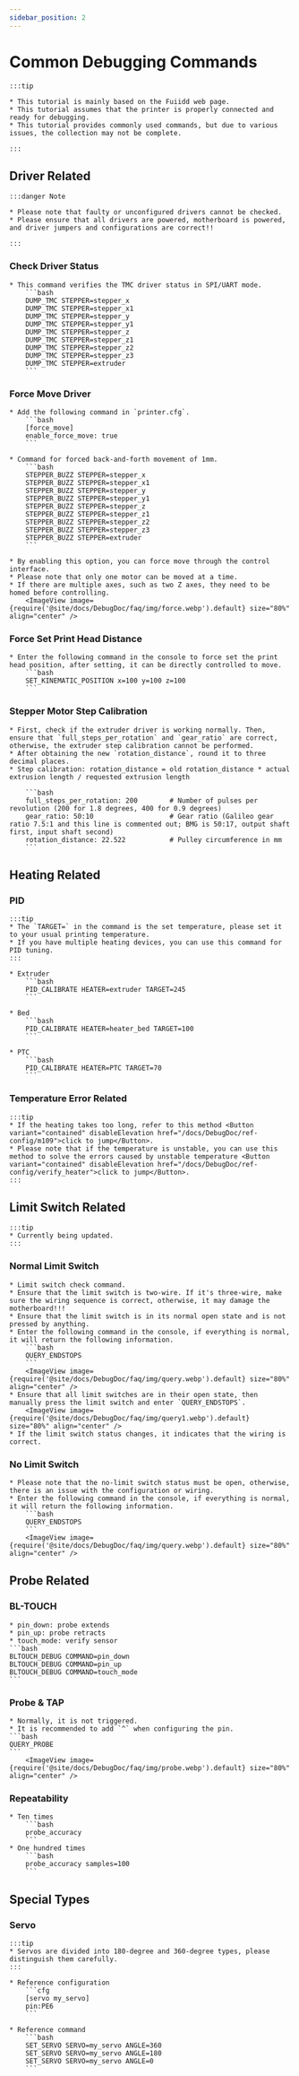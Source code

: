 ```yaml
---
sidebar_position: 2
---
```


# Common Debugging Commands

    :::tip

    * This tutorial is mainly based on the Fuiidd web page.
    * This tutorial assumes that the printer is properly connected and ready for debugging.
    * This tutorial provides commonly used commands, but due to various issues, the collection may not be complete.

    :::

## Driver Related

    :::danger Note

    * Please note that faulty or unconfigured drivers cannot be checked.
    * Please ensure that all drivers are powered, motherboard is powered, and driver jumpers and configurations are correct!!

    :::


### Check Driver Status

    * This command verifies the TMC driver status in SPI/UART mode.
        ```bash
        DUMP_TMC STEPPER=stepper_x
        DUMP_TMC STEPPER=stepper_x1
        DUMP_TMC STEPPER=stepper_y
        DUMP_TMC STEPPER=stepper_y1
        DUMP_TMC STEPPER=stepper_z
        DUMP_TMC STEPPER=stepper_z1
        DUMP_TMC STEPPER=stepper_z2
        DUMP_TMC STEPPER=stepper_z3
        DUMP_TMC STEPPER=extruder
        ```

### Force Move Driver

    * Add the following command in `printer.cfg`.
        ```bash
        [force_move]
        enable_force_move: true
        ```

    * Command for forced back-and-forth movement of 1mm.
        ```bash
        STEPPER_BUZZ STEPPER=stepper_x
        STEPPER_BUZZ STEPPER=stepper_x1
        STEPPER_BUZZ STEPPER=stepper_y
        STEPPER_BUZZ STEPPER=stepper_y1
        STEPPER_BUZZ STEPPER=stepper_z
        STEPPER_BUZZ STEPPER=stepper_z1
        STEPPER_BUZZ STEPPER=stepper_z2
        STEPPER_BUZZ STEPPER=stepper_z3
        STEPPER_BUZZ STEPPER=extruder
        ```

    * By enabling this option, you can force move through the control interface.
    * Please note that only one motor can be moved at a time.
    * If there are multiple axes, such as two Z axes, they need to be homed before controlling.
        <ImageView image={require('@site/docs/DebugDoc/faq/img/force.webp').default} size="80%" align="center" />

### Force Set Print Head Distance

    * Enter the following command in the console to force set the print head position, after setting, it can be directly controlled to move.
        ```bash
        SET_KINEMATIC_POSITION x=100 y=100 z=100
        ```
### Stepper Motor Step Calibration
    * First, check if the extruder driver is working normally. Then, ensure that `full_steps_per_rotation` and `gear_ratio` are correct, otherwise, the extruder step calibration cannot be performed.
    * After obtaining the new `rotation_distance`, round it to three decimal places.
    * Step calibration: rotation_distance = old rotation_distance * actual extrusion length / requested extrusion length
    
        ```bash
        full_steps_per_rotation: 200        # Number of pulses per revolution (200 for 1.8 degrees, 400 for 0.9 degrees)
        gear_ratio: 50:10                   # Gear ratio (Galileo gear ratio 7.5:1 and this line is commented out; BMG is 50:17, output shaft first, input shaft second)
        rotation_distance: 22.522           # Pulley circumference in mm
        ```
## Heating Related

### PID
    :::tip
    * The `TARGET=` in the command is the set temperature, please set it to your usual printing temperature.
    * If you have multiple heating devices, you can use this command for PID tuning.
    :::

    * Extruder
        ```bash
        PID_CALIBRATE HEATER=extruder TARGET=245
        ```

    * Bed
        ```bash
        PID_CALIBRATE HEATER=heater_bed TARGET=100
        ```

    * PTC
        ```bash
        PID_CALIBRATE HEATER=PTC TARGET=70
        ```

### Temperature Error Related

    :::tip
    * If the heating takes too long, refer to this method <Button variant="contained" disableElevation href="/docs/DebugDoc/ref-config/m109">click to jump</Button>.
    * Please note that if the temperature is unstable, you can use this method to solve the errors caused by unstable temperature <Button variant="contained" disableElevation href="/docs/DebugDoc/ref-config/verify_heater">click to jump</Button>.
    :::

## Limit Switch Related

    :::tip
    * Currently being updated.
    :::

### Normal Limit Switch
    * Limit switch check command.
    * Ensure that the limit switch is two-wire. If it's three-wire, make sure the wiring sequence is correct, otherwise, it may damage the motherboard!!!
    * Ensure that the limit switch is in its normal open state and is not pressed by anything.
    * Enter the following command in the console, if everything is normal, it will return the following information.
        ```bash
        QUERY_ENDSTOPS
        ```
        <ImageView image={require('@site/docs/DebugDoc/faq/img/query.webp').default} size="80%" align="center" />
    * Ensure that all limit switches are in their open state, then manually press the limit switch and enter `QUERY_ENDSTOPS`.
        <ImageView image={require('@site/docs/DebugDoc/faq/img/query1.webp').default} size="80%" align="center" />
    * If the limit switch status changes, it indicates that the wiring is correct.

### No Limit Switch
    * Please note that the no-limit switch status must be open, otherwise, there is an issue with the configuration or wiring.
    * Enter the following command in the console, if everything is normal, it will return the following information.
        ```bash
        QUERY_ENDSTOPS
        ```
        <ImageView image={require('@site/docs/DebugDoc/faq/img/query.webp').default} size="80%" align="center" />

## Probe Related

### BL-TOUCH

    * pin_down: probe extends
    * pin_up: probe retracts
    * touch_mode: verify sensor
    ```bash
    BLTOUCH_DEBUG COMMAND=pin_down
    BLTOUCH_DEBUG COMMAND=pin_up
    BLTOUCH_DEBUG COMMAND=touch_mode
    ```

### Probe & TAP

    * Normally, it is not triggered.
    * It is recommended to add `^` when configuring the pin.
    ```bash
    QUERY_PROBE
    ```
        <ImageView image={require('@site/docs/DebugDoc/faq/img/probe.webp').default} size="80%" align="center" />

### Repeatability
    * Ten times
        ```bash
        probe_accuracy
        ```
    * One hundred times
        ```bash
        probe_accuracy samples=100
        ```

## Special Types

### Servo

    :::tip
    * Servos are divided into 180-degree and 360-degree types, please distinguish them carefully.
    :::

    * Reference configuration
        ```cfg
        [servo my_servo]
        pin:PE6
        ```

    * Reference command
        ```bash
        SET_SERVO SERVO=my_servo ANGLE=360
        SET_SERVO SERVO=my_servo ANGLE=180
        SET_SERVO SERVO=my_servo ANGLE=0
        ```


